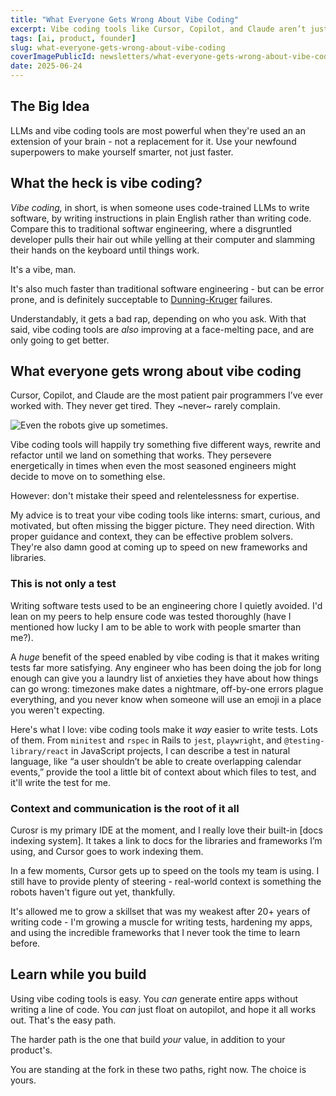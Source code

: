```yaml
---
title: "What Everyone Gets Wrong About Vibe Coding"
excerpt: Vibe coding tools like Cursor, Copilot, and Claude aren’t just about speed—they’re a chance to learn faster and code smarter. Here's how I'm using AI sharpen my weak skills and grow as an engineer.
tags: [ai, product, founder]
slug: what-everyone-gets-wrong-about-vibe-coding
coverImagePublicId: newsletters/what-everyone-gets-wrong-about-vibe-coding/cover
date: 2025-06-24
---
```


## The Big Idea

LLMs and vibe coding tools are most powerful when they're used an an extension of your brain - not a replacement for it. Use your newfound superpowers to make yourself smarter, not just faster.

## What the heck is vibe coding?

_Vibe coding,_ in short, is when someone uses code-trained LLMs to write software, by writing instructions in plain English rather than writing code. Compare this to traditional softwar engineering, where a disgruntled developer pulls their hair out while yelling at their computer and slamming their hands on the keyboard until things work.

It's a vibe, man.

It's also much faster than traditional software engineering - but can be error prone, and is definitely succeptable to [Dunning-Kruger](https://mikebifulco.com/newsletter/learn-from-a-dunning-kruger-expert) failures.

Understandably, it gets a bad rap, depending on who you ask. With that said, vibe coding tools are _also_ improving at a face-melting pace, and are only going to get better.

## What everyone gets wrong about vibe coding

Cursor, Copilot, and Claude are the most patient pair programmers I’ve ever worked with. They never get tired. They ~never~ rarely complain.

<Image
  publicId="newsletters/what-everyone-gets-wrong-about-vibe-coding/it-did-quit-once"
  alt="Even the robots give up sometimes."
  capation="Even the robots give up from time to time."
/>

Vibe coding tools will happily try something five different ways, rewrite and refactor until we land on something that works. They persevere energetically in times when even the most seasoned engineers might decide to move on to something else.

However: don't mistake their speed and relentelessness for expertise.

My advice is to treat your vibe coding tools like interns: smart, curious, and motivated, but often missing the bigger picture. They need direction. With proper guidance and context, they can be effective problem solvers. They're also damn good at coming up to speed on new frameworks and libraries.

### This is not only a test

Writing software tests used to be an engineering chore I quietly avoided. I'd lean on my peers to help ensure code was tested thoroughly (have I mentioned how lucky I am to be able to work with people smarter than me?).

A _huge_ benefit of the speed enabled by vibe coding is that it makes writing tests far more satisfying. Any engineer who has been doing the job for long enough can give you a laundry list of anxieties they have about how things can go wrong: timezones make dates a nightmare, off-by-one errors plague everything, and you never know when someone will use an emoji in a place you weren't expecting.

Here's what I love: vibe coding tools make it _way_ easier to write tests. Lots of them. From `minitest` and `rspec` in Rails to `jest`, `playwright`, and `@testing-library/react` in JavaScript projects, I can describe a test in natural language, like “a user shouldn’t be able to create overlapping calendar events,” provide the tool a little bit of context about which files to test, and it'll write the test for me.


### Context and communication is the root of it all

Curosr is my primary IDE at the moment, and I really love their built-in [docs indexing system]. It takes a link to docs for the libraries and frameworks I’m using, and Cursor goes to work indexing them.

In a few moments, Cursor gets up to speed on the tools my team is using. I still have to provide plenty of steering - real-world context is something the robots haven't figure out yet, thankfully.

It's allowed me to grow a skillset that was my weakest after 20+ years of writing code - I'm growing a muscle for writing tests, hardening my apps, and using the incredible frameworks that I never took the time to learn before.


## Learn while you build

Using vibe coding tools is easy. You _can_ generate entire apps without writing a line of code. You _can_ just float on autopilot, and hope it all works out. That's the easy path.

The harder path is the one that build _your_ value, in addition to your product's.

You are standing at the fork in these two paths, right now. The choice is yours.
